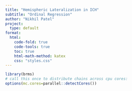 ```yaml
---
title: "Hemispheric Lateralization in ICH"
subtitle: "Ordinal Regression"
author: "Nikhil Patel"
project:
  type: default
format:
  html:
    code-fold: true
    code-tools: true
    toc: true
    html-math-method: katex
    css: "styles.css"
---
```



```r

library(brms)
# call this once to distribute chains across cpu cores:
options(mc.cores=parallel::detectCores())

```